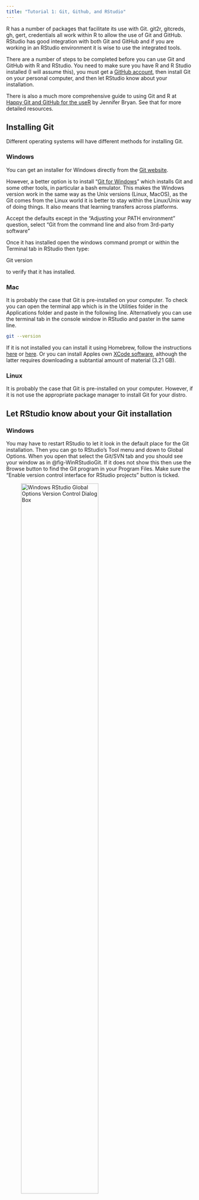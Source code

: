 ```yaml
---
title: "Tutorial 1: Git, Github, and RStudio"
---
```


R has a number of packages that facilitate its use with Git. git2r, gitcreds, gh, gert, credentials all work within R to allow the use of Git and GitHub. RStudio has good integration with both Git and GitHub and if you are working in an RStudio environment it is wise to use the integrated tools.

There are a number of steps to be completed before you can use Git and GitHub with R and RStudio. You need to make sure you have R and R Studio installed (I will assume this), you must get a [GitHub account](https://github.com), then install Git on your personal computer, and then let RStudio know about your installation.

There is also a much more comprehensive guide to using Git and R at [Happy Git and GitHub for the useR](https://happygitwithr.com) by Jennifer Bryan. See that for more detailed resources.

## Installing Git {#sec-installing-git}

Different operating systems will have different methods for installing Git.

### Windows

You can get an installer for Windows directly from the [Git website](https://git-scm.com/download/win).

However, a better option is to install "[Git for Windows](https://gitforwindows.org)" which installs Git and some other tools, in particular a bash emulator. This makes the Windows version work in the same way as the Unix versions (Linux, MacOS), as the Git comes from the Linux world it is better to stay within the Linux/Unix way of doing things. It also means that learning transfers across platforms.

Accept the defaults except in the "Adjusting your PATH environment" question, select "Git from the command line and also from 3rd-party software"

Once it has installed open the windows command prompt or within the Terminal tab in RStudio then type:

Git version

to verify that it has installed.

### Mac

It is probably the case that Git is pre-installed on your computer. To check you can open the terminal app which is in the Utilities folder in the Applications folder and paste in the following line. Alternatively you can use the terminal tab in the console window in RStudio and paster in the same line.

``` bash
git --version
```

If it is not installed you can install it using Homebrew, follow the instructions [here](https://git-scm.com/download/mac) or [here](https://ajahne.github.io/blog/tools/2018/06/11/how-to-upgrade-git-mac.html). Or you can install Apples own [XCode software](https://developer.apple.com/xcode/), although the latter requires downloading a subtantial amount of material (3.21 GB).

### Linux

It is probably the case that Git is pre-installed on your computer. However, if it is not use the appropriate package manager to install Git for your distro.

## Let RStudio know about your Git installation {#sec-let-rstudio-know-about-your-git-installation}

### Windows

You may have to restart RStudio to let it look in the default place for the Git installation. Then you can go to RStudio's Tool menu and down to Global Options. When you open that select the Git/SVN tab and you should see your window as in @fig-WinRStudioGit. If it does not show this then use the Browse button to find the Git program in your Program Files. Make sure the "Enable version control interface for RStudio projects" button is ticked.

![Windows RStudio Global Options Version Control Dialog Box](images/WinRStudioGit.png){#fig-WinRStudioGit fig-align="center" width="70%"}

Once the dialogue box is correct click the Apply button.

### Mac

In RStudio Terminal type or copy and paste

``` bash
which git
```

It should produce something like:

``` bash
/usr/bin/git
```

or

``` bash
/usr/local/bin/git
```

Go to RStudio's Tool menu and down to Global Options. When you open that select the Git/SVN tab and you should see the dialogue box as in @fig-MacRStudioGit. If it does not show this then use the Browse button to find the Git program. As these are hidden system files, the UNIX side of MacOS, you may need to access them using the Command+Shift+G key combination.

Make sure the "Enable version control interface for RStudio projects" button is ticked.

![Mac RStudio Global Options Version Control Dialog Box](images/MacRStudioGit.png){#fig-MacRStudioGit fig-align="center" width="70%"}

Once the dialogue box is correct click the Apply button.

### Linux

To be added.

## Let Git know who you are

We need to tell Git who we are, the best way to do this is using the Terminal in RStudio.

Paste

``` bash
git config --global user.name "Gary McKeown"
git config --global user.email "g.mckeown@qub.ac.uk"
```

into the Terminal, replacing the user.name with your name and the user.email with the email you used to create your GitHub account. Then you can check that this has worked by using the following command.

``` bash
git config --global --list
```

## Using Git within RStudio

RStudio has good integration with Git and for the most part you should be able to do most things while using the RStudio interface. However, the RStudio interface does not implement all of the functionality that Git has; if more functionality is required it is always possible to use the Terminal within RStudio to give Git command line commands to achieve what is desired. The level of use you require will differ depending on the goals you have with Git. There are different workflows depending on your needs and the level of collaboration or product stability you require. For most academics there are often experimentation phases, at some stage there is need for collaboration and collaborative working, and more occasionally there is a requirement for a strong level of permanence and stability. Each of these represent different workflows.

## Connecting Git to GitHub

Git can function on its own on your local computer as a versioning system to keep track of changes you make to your documents, both saving versions and keeping a log of the changes. However, almost always it is used in conjunction with an online server where you make changes in your *local* copy of the files and then *push* those changes to a *remote* online server somewhere that keeps a version of the files. This allows a version to be made publicly available and it allows multiple collaboartors to work on the same (or multiple) versions of a repository. Clearly one of the challenges that Git is designed to overcome is to keep track of the changes multiple people make in multiple copies of their local files and keep them synced to the *main* repository. The most popular, but not the only, online server that provides this service is GitHub (GitLab and Bitbucket are other popular alternatives).

### Personal Access Tokens

Recently GitHub increased their security protocols and now in order to be able to interact with your GitHub a count you need to have a thing called a Personal Access Token that serves as a credential letting GitHub know that you are who you say your are. These replaced passwords as a more secure access method. If you go to the Settings in your GitHub page accessed via the account menu at the top right (\@fig-GitHubAccount). Once in Settings scroll to the bottom where you can see Developer Settings (\@fig-GitHubSettingsMenu).

::: {#fig-settings layout-ncol="2"}
![GitHub Account Drop Down Menu](images/GitHubAccountMenu.png){#fig-GitHubAccount fig-alt="GitHub Account Drop Down Menu" width="250"}

![GitHub Settings Drop Down Menu](images/GitHubSettingsMenu.png){#fig-GitHubSettingsMenu fig-alt="GitHub Settings Drop Down Menu" width="250"}

Settings Menus
:::

Developer Settings will show you a few options select Personal access tokens and Tokens (classic) and click on Generate new token (\@fig-PersonalAccessTokensPage).

![Personal Access Tokens Page](images/PersonalAccessTokensPage.png){#fig-PersonalAccessTokensPage fig-alt="Personal Access Tokens Page"}

You will be asked to give an expiration date for your Personal Access Token, this is giving you a time when you will need to update this, in essence it is a bit plike providing a date for when you need to change your password. If you are not concerned about security you can choose no expiration date or you can choose custom and put somethign for a year or so in advance. If security is a strong concern then you should get used to changing this regularly.

When it gives the options select “repo”, “user”, and “workflow” (\@fig-Scopes1, \@fig-Scopesuser).

![Scopes repo and workflow](images/Scopes1.png){#fig-Scopes1}

![Scopes user](images/Scopes2.png){#fig-Scopesuser fig-alt="Scopes user"}

It will create a token like this:

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

Then you should copy it and in the R console install the gitcreds package.

```r
#| label: installGitcreds
#| eval: false  
install.packages(gitcreds)
```

Once you have that installed you can add the line

```r
#| label: gitcreds_set
#| eval: false
gitcreds::gitcreds_set()
```

it will ask you to enter the token and you can paste your token into the console when it asks you to "Enter password or token:"

You should now be set up for working with GitHub, using the *push* and *pull* commands.

## Joining GitHub and local Git together

The first thing you need to do is to set up a repository. You can do this in two ways you can create a new repository in GitHub and import it to your local machine. The alternative is to create a local repository and send it to GitHub. The former is the easier method and it is the better one to get used to as you will use that method if you are downloading other people's repositories to collaborate or use their code.

### Making a new repository on GitHub

Click the big green button to create a new repository (\@fig-NewRepo).

![Where to create a new repository](images/NewRepo.png){#fig-NewRepo fig-alt="Where to create a new repository" fig-align="center" width="251"}

That will take you on to this page (\@fig-CreateANewRepository).

![Create a new repository](images/CreateANewRepository.png){#fig-CreateANewRepository fig-alt="Create a new repository" fig-align="center" width="471"}

Give the repository a name, and a description. Decide whther tyou want to make it public or private—you can change this in the future. Add a README file. in Add .gitignore there are a number of templates that can be used to ignore common files you want to saty in your local repository, but do not upload to the GitHub repository; as I use R a lot I tend to use the R template, it is fine to choose no template though. You can also Choose a license. Initially it is safe to leave this as none, but you may want to inform yourself about the various licenses GitHub makes available. These are the classic software licenses, but they can pertain to open science documents, scientific code, and data too. The new repository will be created a show a page like the one in \@fig-TestRepositoryFrontPage.

![A GitHub Repository Front Page](images/TestRepositoryFrontPage.png){#fig-TestRepositoryFrontPage fig-alt="A GitHub Repository Front Page"}

If you press the code button and select the copy button it will copy the necessary URL to the clipboard (\@fig-CopyTheRepoURL).

![Where to copy the repo URL](images/CopyTheRepoURL.png){#fig-CopyTheRepoURL fig-alt="Where to copy the repo URL"}

### Make a local copy of the repository

The next step is to make a copy of the repository on your local computer in the directory that you wish to use.

Within RStudio go to the File menu and select New Project... this opens the New Project Wizard. Selct Version Control (\@fig-NewProjectWizard).

![New Project Wizard](images/NewProjectVersionControl.png){#fig-NewProjectWizard fig-alt="New Project Wizard" fig-align="center" width="350"}

You are then given the option of two types of version control Subversion and Git. We choose Git (\@fig-NewProjectVersionControlGit).

![New Project Wizard Git Option](images/NewProjectVersionControlGit.png){#fig-NewProjectVersionControlGit fig-align="center" width="350"}

The last page in this process gives the place to paste in the URL you copied from GitHub (\@fig-NewProjectGitHubURL).

![New Project GitHub URL](images/NewProjectVersionControlURL.png){#fig-NewProjectGitHubURL fig-alt="New Project GitHub URL" fig-align="center" width="350"}

The process should then conclude by downloading the repository into the folder/directory that you have requested. You should then have a repository with Git already working and you should be able to commit changes to Git and push and pull then to GitHub. Your local repo is simply a folder/directory in your file, if you wish you can just delete as you would any folder, and start again by doing the process above.

To check if it is working you can make a change or add a file and commit it by pressing Commit button in the Git pane. You then select the staged button next to the altered file and add a Commit message—preferably something meaningful. Then hit the Commit button. That updates the changes to the local Git. You will also want to keep things synced with GitHub the remote server, to do this you need to do an additional stage of pushing the changes to GitHub, unsurprisingly, you do this by pressing the Push button in the Git pane. You should also be able to go to the GitHub wensite and check that your changes have now appeared there too.
